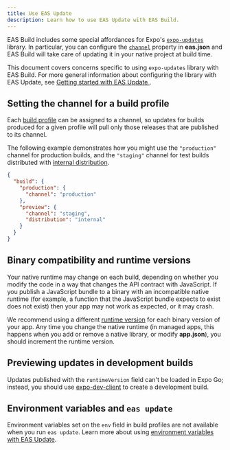 ```yaml
---
title: Use EAS Update
description: Learn how to use EAS Update with EAS Build.
---
```


EAS Build includes some special affordances for Expo's [`expo-updates`](/versions/latest/sdk/updates.mdx) library. In particular, you can configure the [`channel`](/eas-update/how-it-works/#distributing-builds) property in **eas.json** and EAS Build will take care of updating it in your native project at build time.

This document covers concerns specific to using `expo-updates` library with EAS Build. For more general information about configuring the library with EAS Update, see [Getting started with EAS Update ](/eas-update/getting-started).

## Setting the channel for a build profile

Each [build profile](./eas-json.mdx#build-profiles) can be assigned to a channel, so updates for builds produced for a given profile will pull only those releases that are published to its channel.

The following example demonstrates how you might use the `"production"` channel for production builds, and the `"staging"` channel for test builds distributed with [internal distribution](internal-distribution.mdx).

```json eas.json
{
  "build": {
    "production": {
      "channel": "production"
    },
    "preview": {
      "channel": "staging",
      "distribution": "internal"
    }
  }
}
```

## Binary compatibility and runtime versions

Your native runtime may change on each build, depending on whether you modify the code in a way that changes the API contract with JavaScript. If you publish a JavaScript bundle to a binary with an incompatible native runtime (for example, a function that the JavaScript bundle expects to exist does not exist) then your app may not work as expected, or it may crash.

We recommend using a different [runtime version](/distribution/runtime-versions.mdx) for each binary version of your app. Any time you change the native runtime (in managed apps, this happens when you add or remove a native library, or modify **app.json**), you should increment the runtime version.

## Previewing updates in development builds

Updates published with the `runtimeVersion` field can't be loaded in Expo Go; instead, you should use [expo-dev-client](/versions/latest/sdk/dev-client/) to create a development build.

## Environment variables and `eas update`

Environment variables set on the `env` field in build profiles are not available when you run `eas update`. Learn more about using [environment variables with EAS Update](/eas-update/environment-variables).
